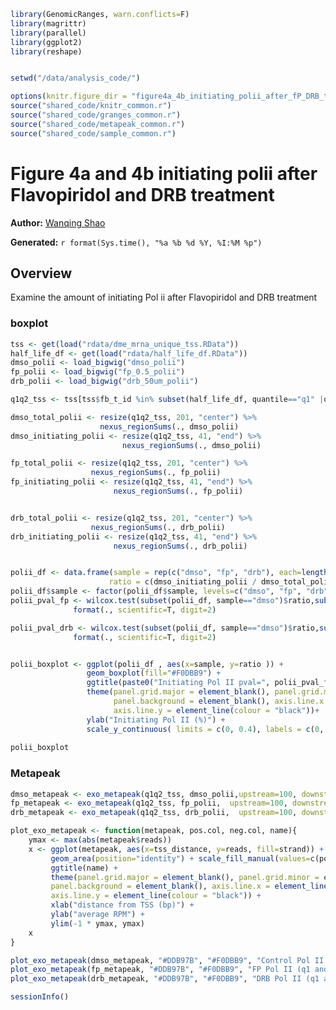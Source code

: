 ``` r
library(GenomicRanges, warn.conflicts=F)
library(magrittr)
library(parallel)
library(ggplot2)
library(reshape)


setwd("/data/analysis_code/")

options(knitr.figure_dir = "figure4a_4b_initiating_polii_after_fP_DRB_treatment")
source("shared_code/knitr_common.r")
source("shared_code/granges_common.r")
source("shared_code/metapeak_common.r")
source("shared_code/sample_common.r")
```

# Figure 4a and 4b initiating polii after Flavopiridol and DRB treatment

**Author:** [Wanqing Shao](mailto:was@stowers.org)

**Generated:** `r format(Sys.time(), "%a %b %d %Y, %I:%M %p")`

## Overview

Examine the amount of initiating Pol ii after Flavopiridol and DRB treatment

### boxplot

```r

tss <- get(load("rdata/dme_mrna_unique_tss.RData"))
half_life_df <- get(load("rdata/half_life_df.RData"))
dmso_polii <- load_bigwig("dmso_polii")
fp_polii <- load_bigwig("fp_0.5_polii")
drb_polii <- load_bigwig("drb_50um_polii")

q1q2_tss <- tss[tss$fb_t_id %in% subset(half_life_df, quantile=="q1" |quantile=="q2")$fb_t_id]

dmso_total_polii <- resize(q1q2_tss, 201, "center") %>% 
                    nexus_regionSums(., dmso_polii)  
dmso_initiating_polii <- resize(q1q2_tss, 41, "end") %>%
                         nexus_regionSums(., dmso_polii) 

fp_total_polii <- resize(q1q2_tss, 201, "center") %>% 
                  nexus_regionSums(., fp_polii)  
fp_initiating_polii <- resize(q1q2_tss, 41, "end") %>%
                       nexus_regionSums(., fp_polii)


drb_total_polii <- resize(q1q2_tss, 201, "center") %>% 
                  nexus_regionSums(., drb_polii)  
drb_initiating_polii <- resize(q1q2_tss, 41, "end") %>%
                       nexus_regionSums(., drb_polii)


polii_df <- data.frame(sample = rep(c("dmso", "fp", "drb"), each=length(q1q2_tss)), 
                      ratio = c(dmso_initiating_polii / dmso_total_polii, fp_initiating_polii/fp_total_polii, drb_initiating_polii/drb_total_polii))
polii_df$sample <- factor(polii_df$sample, levels=c("dmso", "fp", "drb"))
polii_pval_fp <- wilcox.test(subset(polii_df, sample=="dmso")$ratio,subset(polii_df, sample=="fp")$ratio)$p.value %>% 
              format(., scientific=T, digit=2)

polii_pval_drb <- wilcox.test(subset(polii_df, sample=="dmso")$ratio,subset(polii_df, sample=="drb")$ratio)$p.value %>% 
              format(., scientific=T, digit=2)


polii_boxplot <- ggplot(polii_df , aes(x=sample, y=ratio )) +                     
                 geom_boxplot(fill="#F0DBB9") +  
                 ggtitle(paste0("Initiating Pol II pval=", polii_pval_fp,"and",polii_pval_drb ))+
                 theme(panel.grid.major = element_blank(), panel.grid.minor = element_blank(), 
                       panel.background = element_blank(), axis.line.x = element_line(colour = "black"), 
                       axis.line.y = element_line(colour = "black"))+
                 ylab("Initiating Pol II (%)") + 
                 scale_y_continuous( limits = c(0, 0.4), labels = c(0, 10, 20, 30, 40))
  
polii_boxplot  

```

### Metapeak

```r
dmso_metapeak <- exo_metapeak(q1q2_tss, dmso_polii,upstream=100, downstream = 101, smooth=3, sample_name = "q1 q2")
fp_metapeak <- exo_metapeak(q1q2_tss, fp_polii,  upstream=100, downstream = 101,  smooth=3,sample_name = "q1 q2")
drb_metapeak <- exo_metapeak(q1q2_tss, drb_polii,  upstream=100, downstream = 101,  smooth=3,sample_name = "q1 q2")

plot_exo_metapeak <- function(metapeak, pos.col, neg.col, name){
    ymax <- max(abs(metapeak$reads))
    x <- ggplot(metapeak, aes(x=tss_distance, y=reads, fill=strand)) + 
         geom_area(position="identity") + scale_fill_manual(values=c(pos.col, neg.col)) +
         ggtitle(name) + 
         theme(panel.grid.major = element_blank(), panel.grid.minor = element_blank(), 
         panel.background = element_blank(), axis.line.x = element_line(colour = "black"),
         axis.line.y = element_line(colour = "black")) + 
         xlab("distance from TSS (bp)") + 
         ylab("average RPM") + 
         ylim(-1 * ymax, ymax)
    x
}

plot_exo_metapeak(dmso_metapeak, "#DDB97B", "#F0DBB9", "Control Pol II (q1 and q2)")
plot_exo_metapeak(fp_metapeak, "#DDB97B", "#F0DBB9", "FP Pol II (q1 and q2)")
plot_exo_metapeak(drb_metapeak, "#DDB97B", "#F0DBB9", "DRB Pol II (q1 and q2)")

```
```r
sessionInfo()
```